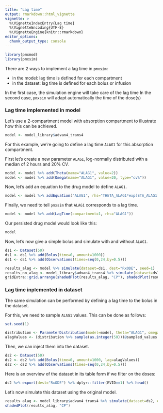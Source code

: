 ```yaml
---
title: "Lag time"
output: rmarkdown::html_vignette
vignette: >
  %\VignetteIndexEntry{Lag time}
  %\VignetteEncoding{UTF-8}
  %\VignetteEngine{knitr::rmarkdown}
editor_options: 
  chunk_output_type: console
---
```


```r
library(pmxmod)
library(pmxsim)
```

There are 2 ways to implement a lag time in `pmxsim`:

* in the model: lag time is defined for each compartment
* in the dataset: lag time is defined for each bolus or infusion

In the first case, the simulation engine will take care of the lag time
In the second case, `pmxsim` will adapt automatically the time of the dose(s)

### Lag time implemented in model

Let's use a 2-compartment model with absorption compartment to illustrate how this can be achieved.

```r
model <- model_library$advan4_trans4
```

For this example, we're going to define a lag time `ALAG1` for this absorption compartment.

First let's create a new parameter `ALAG1`, log-normally distributed with a median of 2 hours and 20% CV.

```r
model <- model %>% add(Theta(name="ALAG1", value=2))
model <- model %>% add(Omega(name="ALAG1", value=20, type="cv%"))
```

Now, let's add an equation to the drug model to define `ALAG1`.
```r
model <- model %>% addEquation("ALAG1", rhs="THETA_ALAG1*exp(ETA_ALAG1)")
```

Finally, we need to tell `pmxsim` that `ALAG1` corresponds to a lag time.

```r
model <- model %>% add(LagTime(compartment=1, rhs="ALAG1"))
```

Our persisted drug model would look like this:

```r
model
```

Now, let's now give a simple bolus and simulate with and without `ALAG1`.

```r
ds1 <- Dataset(50)
ds1 <- ds1 %>% add(Bolus(time=0, amount=1000))
ds1 <- ds1 %>% add(Observations(times=seq(0,24,by=0.5)))
```


```r
results_alag <- model %>% simulate(dataset=ds1, dest="RxODE", seed=1)
results_no_alag <- model_library$advan4_trans4 %>% simulate(dataset=ds1, dest="RxODE", seed=1)
gridExtra::grid.arrange(shadedPlot(results_alag, "CP"), shadedPlot(results_no_alag, "CP"), nrow=1)
```

### Lag time inplemented in dataset

The same simulation can be performed by defining a lag time to the bolus in the dataset.

For this, we need to sample `ALAG1` values. This can be done as follows:

```r
set.seed(1)
```

```r
distribution <- ParameterDistribution(model=model, theta="ALAG1", omega="ALAG1")
alagValues <- (distribution %>% sample(as.integer(50)))@sampled_values
```

Then, we can inject them into the dataset.

```r
ds2 <- Dataset(50)
ds2 <- ds2 %>% add(Bolus(time=0, amount=1000, lag=alagValues))
ds2 <- ds2 %>% add(Observations(times=seq(0,24,by=0.5)))
```

Here is an overview of the dataset in its table form if we filter on the doses:

```r
ds2 %>% export(dest="RxODE") %>% dplyr::filter(EVID==1) %>% head()
```

Let's now simulate this dataset using the original model.

```r
results_alag <- model_library$advan4_trans4 %>% simulate(dataset=ds2, dest="RxODE", seed=1)
shadedPlot(results_alag, "CP")
```
